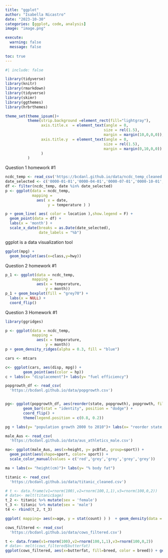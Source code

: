 ```yaml
---
title: "ggplot"
author: "Isabella Nicastro"
date: "2023-10-30"
categories: [ggplot, code, analysis]
image: "image.png"

execute: 
  warning: false
  message: false
  
toc: true
---
```

```r
#| include: false

library(tidyverse)
library(knitr)
library(rmarkdown)
library(tidyverse)
library(skimr)
library(ggthemes)
library(hrbrthemes)

theme_set(theme_ipsum()+
          theme(strip.background =element_rect(fill="lightgray"),
                axis.title.x  = element_text(angle = 0,
                                            size = rel(1.5),
                                            margin = margin(10,0,0,0)),
                axis.title.y  = element_text(angle = 0,
                                            size = rel(1.5),
                                            margin = margin(0,10,0,0))
                )
          )
```

Question 1 homework #1 
```r
ncdc_temp <- read_csv('https://bcdanl.github.io/data/ncdc_temp_cleaned.csv')
date_selected <- c('0000-01-01','0000-04-01','0000-07-01','0000-10-01','0000-12-31')
df <- filter(ncdc_temp, date %in% date_selected)
p <- ggplot(data = ncdc_temp,
            mapping =
              aes( x = date,
                   y = temperature ) )

p + geom_line( aes( color = location ),show.legend = F) +
  geom_point(data = df) +
  labs(x = 'month') + 
  scale_x_date(breaks = as.Date(date_selected),
               date_labels = "%b")
```


ggplot is a data visualization tool


```r
ggplot(mpg) +
  geom_boxplot(aes(x=class,y=hwy))
```

Question 2 homework #1
```r
p_1 <- ggplot(data = ncdc_temp,
            mapping =
              aes(x = temperature,
                  y = month))
p_1 + geom_boxplot(fill = "grey70") +
  labs(x = NULL) +
  coord_flip()
```

Question 3 Homework #1 

```r
library(ggridges)

p <- ggplot(data = ncdc_temp,
            mapping = 
              aes(x = temperature,
                  y = month))
p + geom_density_ridges(alpha = 0.3, fill = "blue")


```
```r
cars <- mtcars

c<- ggplot(cars, aes(disp, mpg)) +
        geom_point(aes(color = hp))
c + labs(x= "displacement")+ labs(y= "fuel efficiency")
```






```r
popgrowth_df <- read_csv(
  'https://bcdanl.github.io/data/popgrowth.csv')


pg<- ggplot(popgrowth_df, aes(reorder(state, popgrowth), popgrowth, fill = region)) +
        geom_bar(stat = "identity", position = "dodge") +
        coord_flip() +
        theme(legend.position = c(0.8, 0.2))

pg + labs(y= "population growth 2000 to 2010")+ labs(x= "reorder state, pop growth")
```

```r
male_Aus <- read_csv(
  'https://bcdanl.github.io/data/aus_athletics_male.csv')

ma<- ggplot(male_Aus, aes(x=height, y= pcBfat, group=sport)) +
  geom_point(aes(shape=sport, color= sport)) + 
  scale_color_manual(values = c('red','grey','grey','grey','grey'))

ma + labs(x= "height(cm)")+ labs(y= "% body fat")

```

```r
titanic <- read_csv(
  'https://bcdanl.github.io/data/titanic_cleaned.csv')

# t <- data.frame(v1=rnorm(100),v2=rnorm(100,1,1),v3=rnorm(100,0,2))
# data<- melt(titanic$age)
t_2 <- titanic %>% mutate(sex = 'female')
t_3 <- titanic %>% mutate(sex = 'male')
t4 <- rbind(t_2, t_3)

ggplot( mapping= aes(x=age, y = stat(count) ) )  + geom_density(data = t4, fill = 'grey',color = 'grey') + geom_density(data = titanic, aes(fill=sex)) + facet_wrap(sex~.)
```
               
```r

cows_filtered <- read_csv(
  'https://bcdanl.github.io/data/cows_filtered.csv')

t <- data.frame(v1=rnorm(100),v2=rnorm(100,1,1),v3=rnorm(100,0,2))
# data<- melt(cows_filtered$butterfat)
ggplot(cows_filtered, aes(x=butterfat, fill=breed, color = breed)) + geom_density(alpha=0.25) 

```
               
               